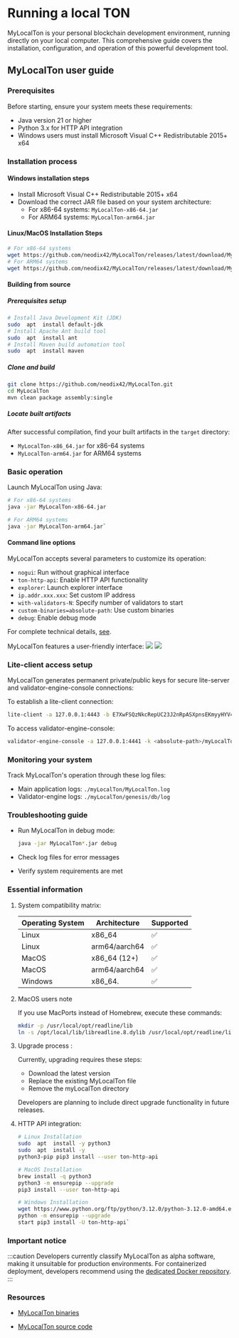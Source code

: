
# Running a local TON

MyLocalTon is your personal blockchain development environment, running directly on your local computer. This comprehensive guide covers the installation, configuration, and operation of this powerful development tool.

## MyLocalTon user guide

### Prerequisites

Before starting, ensure your system meets these requirements:

-   Java version 21 or higher
-   Python 3.x for HTTP API integration
-   Windows users must install Microsoft Visual C++ Redistributable 2015+ x64    

### Installation process

#### Windows installation steps

- Install Microsoft Visual C++ Redistributable 2015+ x64
- Download the correct JAR file based on your system architecture:
    -   For x86-64 systems: `MyLocalTon-x86-64.jar`
    -   For ARM64 systems: `MyLocalTon-arm64.jar`

#### Linux/MacOS Installation Steps

```bash
# For x86-64 systems
wget https://github.com/neodix42/MyLocalTon/releases/latest/download/MyLocalTon-x86-64.jar 
# For ARM64 systems
wget https://github.com/neodix42/MyLocalTon/releases/latest/download/MyLocalTon-arm64.jar
```

#### Building from source

##### Prerequisites setup

```bash
# Install Java Development Kit (JDK)  
sudo  apt  install default-jdk 
# Install Apache Ant build tool  
sudo  apt  install ant 
# Install Maven build automation tool  
sudo  apt  install maven
```

##### Clone and build

```bash
git clone https://github.com/neodix42/MyLocalTon.git
cd MyLocalTon
mvn clean package assembly:single
```

##### Locate built artifacts

After successful compilation, find your built artifacts in the `target` directory:

-   `MyLocalTon-x86_64.jar` for x86-64 systems
-   `MyLocalTon-arm64.jar` for ARM64 systems

### Basic operation

Launch MyLocalTon using Java:

```bash
# For x86-64 systems  
java -jar MyLocalTon-x86-64.jar

# For ARM64 systems  
java -jar MyLocalTon-arm64.jar`
```
#### Command line options

MyLocalTon accepts several parameters to customize its operation:

-   `nogui`: Run without graphical interface
-   `ton-http-api`: Enable HTTP API functionality
-   `explorer`: Launch explorer interface
-   `ip.addr.xxx.xxx`: Set custom IP address
-   `with-validators-N`: Specify number of validators to start
-   `custom-binaries=absolute-path`: Use custom binaries
-   `debug`: Enable debug mode

For complete technical details, [see](https://github.com/neodix42/MyLocalTon?tab=readme-ov-file#parameters).

MyLocalTon features a user-friendly interface:
![](/img/docs/mylocalton.jpeg)
![](/img/docs/mylocalton-demo.gif)

### Lite-client access setup

MyLocalTon generates permanent private/public keys for secure lite-server and validator-engine-console connections:

To establish a lite-client connection:

```bash
lite-client -a 127.0.0.1:4443 -b E7XwFSQzNkcRepUC23J2nRpASXpnsEKmyyHYV4u/FZY= -c last
```

To access validator-engine-console:

```bash
validator-engine-console -a 127.0.0.1:4441 -k <absolute-path>/myLocalTon/genesis/bin/certs/client -p <absolute-path>/myLocalTon/genesis/bin/certs/server.pub
```

### Monitoring your system

Track MyLocalTon's operation through these log files:

-   Main application logs: `./myLocalTon/MyLocalTon.log`
-   Validator-engine logs: `./myLocalTon/genesis/db/log`

### Troubleshooting guide

- Run MyLocalTon in debug mode:

  ```bash
  java -jar MyLocalTon*.jar debug
  ```
- Check log files for error messages
- Verify system requirements are met

### Essential information

1.  System compatibility matrix:
    
    | Operating System |  Architecture      | Supported |
    | --------------------  | ---------------       |  ----------- |
    | Linux                 |  x86_64               |  ✅          |
    | Linux                 |  arm64/aarch64        |  ✅          |
    | MacOS                 |   x86_64 (12+)        |  ✅          |
    | MacOS                 |  arm64/aarch64        |  ✅          |
    | Windows               |  x86_64.              |  ✅          |
    
2.  MacOS users note
    
    If you use MacPorts instead of Homebrew, execute these commands:
     ```bash
    mkdir -p /usr/local/opt/readline/lib
    ln -s /opt/local/lib/libreadline.8.dylib /usr/local/opt/readline/lib
    ```
    
3. Upgrade process :
    
    Currently, upgrading requires these steps:
    
    - Download the latest version
    - Replace the existing MyLocalTon file
    - Remove the myLocalTon directory
    
    Developers are planning to include direct upgrade functionality in future releases.
    
4.  HTTP API integration:
    
    ```bash
    # Linux Installation  
    sudo  apt  install -y python3 
    sudo  apt  install -y      
    python3-pip pip3 install --user ton-http-api 
    
    # MacOS Installation  
    brew install -q python3 
    python3 -m ensurepip --upgrade
    pip3 install --user ton-http-api 
    
    # Windows Installation  
    wget https://www.python.org/ftp/python/3.12.0/python-3.12.0-amd64.exe    
    python -m ensurepip --upgrade
    start pip3 install -U ton-http-api`
    
### Important notice

:::caution
Developers currently classify MyLocalTon as alpha software, making it unsuitable for production environments. For containerized deployment, developers recommend using the  [dedicated Docker repository](https://github.com/neodix42/mylocalton-docker).
:::

### Resources

* [MyLocalTon binaries](https://github.com/neodiX42/MyLocalTon/releases)

* [MyLocalTon source code](https://github.com/neodiX42/MyLocalTon)
<Feedback />

